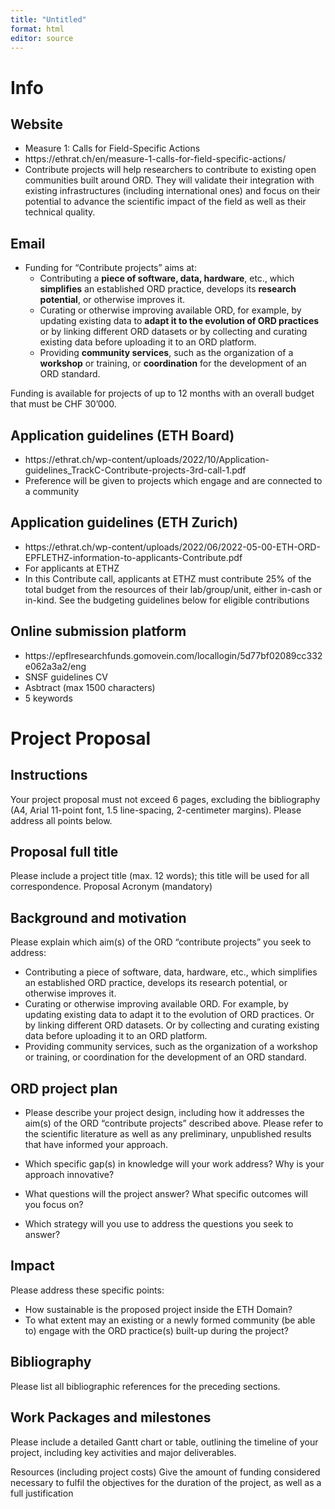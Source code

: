 ```yaml
---
title: "Untitled"
format: html
editor: source
---
```


# Info

## Website

- Measure 1: Calls for Field-Specific Actions
- https://ethrat.ch/en/measure-1-calls-for-field-specific-actions/
- Contribute projects will help researchers to contribute to existing open communities built around ORD. They will validate their integration with existing infrastructures (including international ones) and focus on their potential to advance the scientific  impact of the field as well as their technical quality.

## Email

- Funding for “Contribute projects” aims at:
    - Contributing a **piece of software, data, hardware**, etc., which **simplifies** an established ORD practice, develops its **research potential**, or otherwise improves it.
    - Curating or otherwise improving available ORD, for example, by updating existing data to **adapt it to the evolution of ORD practices** or by linking different ORD datasets or by collecting and curating existing data before uploading it to an ORD platform.
    - Providing **community services**, such as the organization of a **workshop** or training, or **coordination** for the development of an ORD standard.
    
Funding is available for projects of up to 12 months with an overall budget that must be CHF 30’000.

## Application guidelines (ETH Board)

- https://ethrat.ch/wp-content/uploads/2022/10/Application-guidelines_TrackC-Contribute-projects-3rd-call-1.pdf
- Preference will be given to projects which engage and are connected to a community

## Application guidelines (ETH Zurich)

- https://ethrat.ch/wp-content/uploads/2022/06/2022-05-00-ETH-ORD-EPFLETHZ-information-to-applicants-Contribute.pdf
- For applicants at ETHZ
- In this Contribute call, applicants at ETHZ must contribute 25% of the total budget from
the resources of their lab/group/unit, either in-cash or in-kind. See the budgeting
guidelines below for eligible contributions

## Online submission platform

- https://epflresearchfunds.gomovein.com/locallogin/5d77bf02089cc332e062a3a2/eng
- SNSF guidelines CV
- Asbtract (max 1500 characters)
- 5 keywords

# Project Proposal

## Instructions

Your project proposal must not exceed 6 pages, excluding the bibliography (A4, Arial 11-point font, 1.5 line-spacing, 2-centimeter margins). Please address all points below.

## Proposal full title 

Please include a project title (max. 12 words); this title will be used for all correspondence. Proposal Acronym (mandatory)

## Background and motivation

Please explain which aim(s) of the ORD “contribute projects” you seek to address:

- Contributing a piece of software, data, hardware, etc., which simplifies an established ORD practice, develops its research potential, or otherwise improves it. 
- Curating or otherwise improving available ORD. For example, by updating existing data to adapt it to the evolution of ORD practices. Or by linking different ORD datasets. Or by collecting and curating existing data before uploading it to an ORD platform.
- Providing community services, such as the organization of a workshop or training, or coordination for the development of an ORD standard.

## ORD project plan

- Please describe your project design, including how it addresses the aim(s) of the ORD “contribute projects” described above. Please refer to the scientific literature as well as any preliminary, unpublished results that have informed your approach. 

- Which specific gap(s) in knowledge will your work address? Why is your approach innovative?

- What questions will the project answer? What specific outcomes will you focus on? 

- Which strategy will you use to address the questions you seek to answer?

## Impact

Please address these specific points: 

- How sustainable is the proposed project inside the ETH Domain? 
- To what extent may an existing or a newly formed community (be able to) engage with the ORD practice(s) built-up during the project?

## Bibliography

Please list all bibliographic references for the preceding sections.

## Work Packages and milestones

Please include a detailed Gantt chart or table, outlining the timeline of your project, including key activities and major deliverables.

Resources (including project costs)
Give the amount of funding considered necessary to fulfil the objectives for the duration of the project, as well as a full justification

